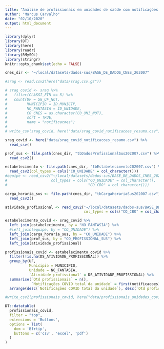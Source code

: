 ```yaml
---
title: "Análise de profissionais em unidades de saúde com notificações para a COVID-19"
author: "Marcus Carvalho"
date: "02/10/2020"
output: html_document
---
```


```r
library(dplyr)
library(DT)
library(here)
library(readr)
library(RMySQL)
library(stringr)
knitr::opts_chunk$set(echo = FALSE)
```

```r
cnes_dir <- "~/local/datasets/dados-sus/BASE_DE_DADOS_CNES_202007"

#srag <- read.csv2(here("data/srag.csv.gz"))

# srag_covid <- srag %>%
#   filter(CLASSI_FIN == 5) %>%
#   count(UF = SG_UF_NOT,
#         MUNICIPIO = ID_MUNICIP,
#         NO_FANTASIA = ID_UNIDADE,
#         CO_CNES = as.character(CO_UNI_NOT),
#         sort = TRUE,
#         name = "notificacoes")
# 
# write_csv(srag_covid, here("data/srag_covid_notificacoes_resumo.csv"))

srag_covid <- here("data/srag_covid_notificacoes_resumo.csv") %>%
  read_csv()

prof_sus <- file.path(cnes_dir, "tbDadosProfissionalSus202007.csv") %>%
  read_csv2()

estabelecimento <- file.path(cnes_dir, "tbEstabelecimento202007.csv") %>%
  read_csv2(col_types = cols("CO_UNIDADE" = col_character()))
#equipe <- read_csv2("~/local/datasets/dados-sus/BASE_DE_DADOS_CNES_202007/rlEstabEquipeProf202007.csv",
#                    col_types = cols("CO_UNIDADE" = col_character(),
#                                     "CO_CBO" = col_character()))

carga_horaria_sus <- file.path(cnes_dir, "tbCargaHorariaSus202007.csv") %>%
  read_csv2()

atividade_profissional <- read_csv2("~/local/datasets/dados-sus/BASE_DE_DADOS_CNES_202007/tbAtividadeProfissional202007.csv",
                                    col_types = cols("CO_CBO" = col_character()))

estabelecimento_covid <- srag_covid %>%
  left_join(estabelecimento, by = "NO_FANTASIA") %>%
  #left_join(equipe, by = "CO_UNIDADE") %>%
  left_join(carga_horaria_sus, by = "CO_UNIDADE") %>%
  left_join(prof_sus, by = "CO_PROFISSIONAL_SUS") %>%
  left_join(atividade_profissional)
```

```r
profissionais_covid <- estabelecimento_covid %>%
  filter(!is.na(DS_ATIVIDADE_PROFISSIONAL)) %>%
  group_by(UF,
           Municipio = MUNICIPIO,
           Unidade = NO_FANTASIA,
           `Atividade profissional` = DS_ATIVIDADE_PROFISSIONAL) %>%
  summarise(`Qtd profissionais` = n(),
            `Notificações COVID total da unidade` = first(notificacoes)) %>%
  arrange(desc(`Notificações COVID total da unidade`), desc(`Qtd profissionais`))

#write_csv2(profissionais_covid, here("data/profissionais_unidades_covid.csv"))
```

```r
DT::datatable(
  profissionais_covid,
  filter = "top",
  extensions = 'Buttons',
  options = list(
    dom = 'Bfrtip',
    buttons = c('csv', 'excel', 'pdf')
  )
)
```
